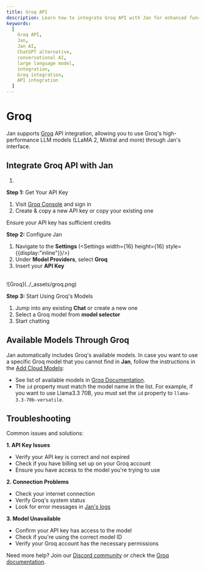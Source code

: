 ```yaml
---
title: Groq API
description: Learn how to integrate Groq API with Jan for enhanced functionality.
keywords:
  [
    Groq API,
    Jan,
    Jan AI,
    ChatGPT alternative,
    conversational AI,
    large language model,
    integration,
    Groq integration,
    API integration
  ]
---
```



# Groq

Jan supports [Groq](https://groq.com/) API integration, allowing you to use Groq's high-performance LLM models (LLaMA 2, Mixtral and more) through Jan's interface.

## Integrate Groq API with Jan

1.
**Step 1:** Get Your API Key
1. Visit [Groq Console](https://console.groq.com/keys) and sign in
2. Create & copy a new API key or copy your existing one

<Aside type="tip">
Ensure your API key has sufficient credits
</Aside>

**Step 2:** Configure Jan

1. Navigate to the **Settings** (<Settings width={16} height={16} style={{display:"inline"}}/>)
2. Under **Model Providers**, select **Groq**
3. Insert your **API Key**

<br/>
![Groq](../_assets/groq.png)
<br/>


**Step 3:** Start Using Groq's Models

1. Jump into any existing **Chat** or create a new one
2. Select a Groq model from **model selector**
3. Start chatting


## Available Models Through Groq

Jan automatically includes Groq's available models. In case you want to use a specific Groq model that
you cannot find in **Jan**, follow the instructions in the [Add Cloud Models](/docs/manage-models#add-models-1):
- See list of available models in [Groq Documentation](https://console.groq.com/docs/models).
- The `id` property must match the model name in the list. For example, if you want to use Llama3.3 70B, you must set the `id` property to `llama-3.3-70b-versatile`.

## Troubleshooting

Common issues and solutions:

**1. API Key Issues**
- Verify your API key is correct and not expired
- Check if you have billing set up on your Groq account
- Ensure you have access to the model you're trying to use

**2. Connection Problems**
- Check your internet connection
- Verify Groq's system status
- Look for error messages in [Jan's logs](/docs/troubleshooting#how-to-get-error-logs)

**3. Model Unavailable**
- Confirm your API key has access to the model
- Check if you're using the correct model ID
- Verify your Groq account has the necessary permissions

Need more help? Join our [Discord community](https://discord.gg/FTk2MvZwJH) or check the [Groq documentation](https://console.groq.com/docs).
